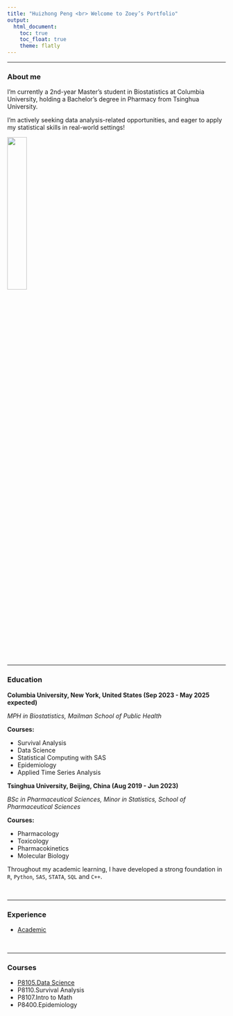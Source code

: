 ```yaml
---
title: "Huizhong Peng <br> Welcome to Zoey’s Portfolio"
output: 
  html_document:
    toc: true
    toc_float: true
    theme: flatly
---
```


---

### About me

I'm currently a 2nd-year Master's student in Biostatistics at Columbia University, holding a Bachelor's degree in Pharmacy from Tsinghua University.

I'm actively seeking data analysis-related opportunities, and eager to apply my statistical skills in real-world settings!

<img src="images/photo_me.jpg" style="width:30%">

<br>

---

### Education

**Columbia University, New York, United States (Sep 2023 - May 2025 expected)**

*MPH in Biostatistics, Mailman School of Public Health*

**Courses:** 

- Survival Analysis
- Data Science
- Statistical Computing with SAS
- Epidemiology
- Applied Time Series Analysis

**Tsinghua University, Beijing, China (Aug 2019 - Jun 2023)**

*BSc in Pharmaceutical Sciences, Minor in Statistics, School of Pharmaceutical Sciences*  

**Courses:** 

- Pharmacology
- Toxicology
- Pharmacokinetics
- Molecular Biology

Throughout my academic learning, I have developed a strong foundation in `R`, `Python`, `SAS`, `STATA`, `SQL` and `C++`.

<br>

---

### Experience

- [Academic](academic.html)

<br>

---

### Courses

- [P8105.Data Science](ds1.html)
- P8110.Survival Analysis
- P8107.Intro to Math
- P8400.Epidemiology
















